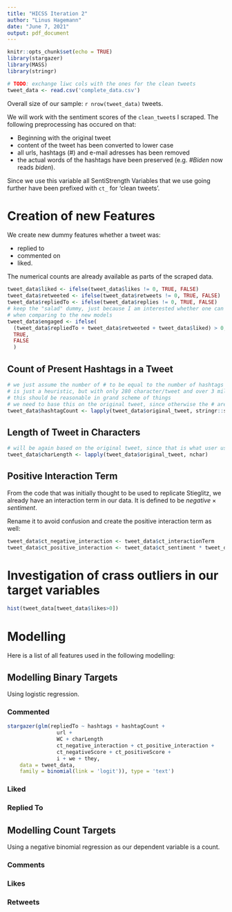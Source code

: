 ```yaml
---
title: "HICSS Iteration 2"
author: "Linus Hagemann"
date: "June 7, 2021"
output: pdf_document
---
```


```r
knitr::opts_chunk$set(echo = TRUE)
library(stargazer)
library(MASS)
library(stringr)
```

```r
# TODO: exchange liwc cols with the ones for the clean tweets
tweet_data <- read.csv('complete_data.csv')
```

Overall size of our sample: `r nrow(tweet_data)` tweets.

We will work with the sentiment scores of the `clean_tweet`s I scraped. The following preprocessing has occured on that:

- Beginning with the original tweet
- content of the tweet has been converted to lower case
- all urls, hashtags (#) and e-mail adresses has been removed
- the actual words of the hashtags have been preserved (e.g. *#Biden* now reads *biden*).

Since we use this variable all SentiStrength Variables that we use going further have been prefixed with `ct_` for 'clean tweets'.

# Creation of new Features

We create new dummy features whether a tweet was:

- replied to
- commented on
- liked.

The numerical counts are already available as parts of the scraped data.

```r
tweet_data$liked <- ifelse(tweet_data$likes != 0, TRUE, FALSE)
tweet_data$retweeted <- ifelse(tweet_data$retweets != 0, TRUE, FALSE)
tweet_data$repliedTo <- ifelse(tweet_data$replies != 0, TRUE, FALSE)
# keep the "salad" dummy, just because I am interested whether one can read more from it
# when comparing to the new models
tweet_data$engaged <- ifelse(
  (tweet_data$repliedTo + tweet_data$retweeted + tweet_data$liked) > 0,
  TRUE,
  FALSE
  )
```

## Count of Present Hashtags in a Tweet

```r
# we just assume the number of # to be equal to the number of hashtags
# is just a heuristic, but with only 280 character/tweet and over 3 million tweets
# this should be reasonable in grand scheme of things
# we need to base this on the original tweet, since otherwise the # are already removed
tweet_data$hashtagCount <- lapply(tweet_data$original_tweet, stringr::str_count, pattern = '#')
```

## Length of Tweet in Characters

```r
# will be again based on the original tweet, since that is what user users saw and interacted with
tweet_data$charLength <- lapply(tweet_data$original_tweet, nchar)
```

## Positive Interaction Term

From the code that was initially thought to be used to replicate Stieglitz, we already have an interaction term in our data.
It is defined to be $negative \times sentiment$.

Rename it to avoid confusion and create the positive interaction term as well:

```r
tweet_data$ct_negative_interaction <- tweet_data$ct_interactionTerm
tweet_data$ct_positive_interaction <- tweet_data$ct_sentiment * tweet_data$ct_positiveScore
```


# Investigation of crass outliers in our target variables

```r
hist(tweet_data[tweet_data$likes>0])
```


# Modelling

Here is a list of all features used in the following modelling:


## Modelling Binary Targets

Using logistic regression.

### Commented

```r
stargazer(glm(repliedTo ~ hashtags + hashtagCount + 
                url + 
                WC + charLength
                ct_negative_interaction + ct_positive_interaction +
                ct_negativeScore + ct_positiveScore +
                i + we + they,
    data = tweet_data,
    family = binomial(link = 'logit')), type = 'text')
```

### Liked

### Replied To


## Modelling Count Targets

Using a negative binomial regression as our dependent variable is a count.

### Comments

### Likes

### Retweets
